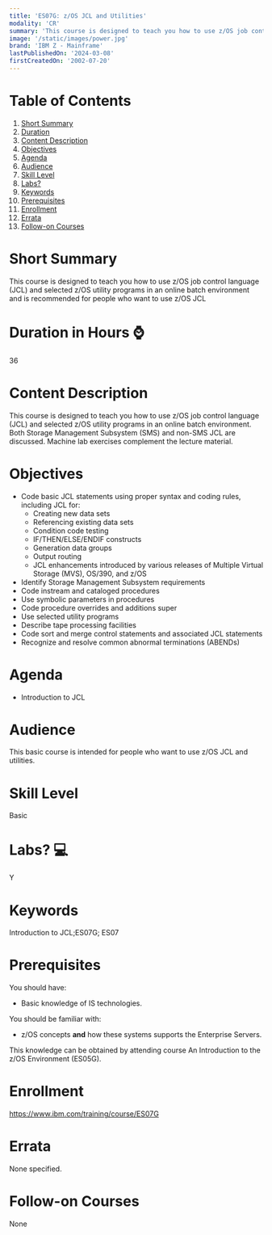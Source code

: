 ```yaml
---
title: 'ES07G: z/OS JCL and Utilities'
modality: 'CR'
summary: 'This course is designed to teach you how to use z/OS job control language (JCL) and selected z/OS utility programs in an online batch environment and is recommended for people who want to use z/OS JCL'
image: '/static/images/power.jpg'
brand: 'IBM Z - Mainframe'
lastPublishedOn: '2024-03-08'
firstCreatedOn: '2002-07-20'
---
```

# Table of Contents
1.  [Short Summary](#short-summary)
2.  [Duration](#duration-in-hours-)
3.  [Content Description](#content-description)
4.  [Objectives](#objectives)
5.  [Agenda](#agenda)
6.  [Audience](#audience)
7.  [Skill Level](#skill-level)
8.  [Labs?](#labs-)
9.  [Keywords](#keywords)
10. [Prerequisites](#prerequisites)
11. [Enrollment](#enrollment)
12. [Errata](#errata)
13. [Follow-on Courses](#follow-on-courses)

# Short Summary
This course is designed to teach you how to use z/OS job control language (JCL) and selected z/OS utility programs in an online batch environment and is recommended for people who want to use z/OS JCL

# Duration in Hours ⌚
36

# Content Description
This course is designed to teach you how to use z/OS job control language (JCL) and selected z/OS utility programs in an online batch environment. Both Storage Management Subsystem (SMS) and non-SMS JCL are discussed. Machine lab exercises complement the lecture material.



# Objectives
* Code basic JCL statements using proper syntax and coding rules, including JCL for:
	+ Creating new data sets
	+ Referencing existing data sets
	+ Condition code testing
	+ IF/THEN/ELSE/ENDIF constructs
	+ Generation data groups
	+ Output routing
	+ JCL enhancements introduced by various releases of Multiple Virtual Storage (MVS), OS/390, and z/OS
* Identify Storage Management Subsystem requirements
* Code instream and cataloged procedures
* Use symbolic parameters in procedures
* Code procedure overrides and additions super
* Use selected utility programs
* Describe tape processing facilities
* Code sort and merge control statements and associated JCL statements
* Recognize and resolve common abnormal terminations (ABENDs)


# Agenda
* Introduction to JCL


# Audience
This basic course is intended for people who want to use z/OS JCL and utilities.



# Skill Level
Basic

# Labs? 💻
Y

# Keywords
Introduction to JCL;ES07G; ES07

# Prerequisites
You should have:


* Basic knowledge of IS technologies.


You should be familiar with:


* z/OS concepts **and** how these systems supports the Enterprise Servers.


This knowledge can be obtained by attending course An Introduction to the z/OS Environment (ES05G).



# Enrollment
https://www.ibm.com/training/course/ES07G

# Errata
None specified.

# Follow-on Courses
None

